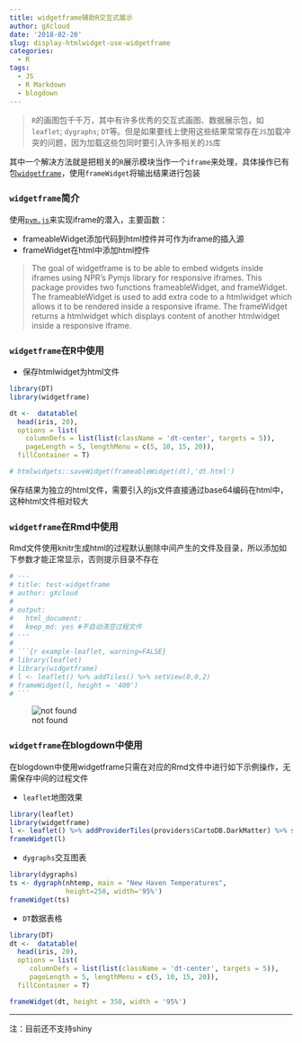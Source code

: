 ```yaml
---
title: widgetframe辅助R交互式展示
author: gXcloud
date: '2018-02-20'
slug: display-htmlwidget-use-widgetframe
categories:
  - R
tags:
  - JS
  - R Markdown
  - blogdown
---
```


> `R`的画图包千千万，其中有许多优秀的交互式画图、数据展示包，如`leaflet`; `dygraphs`; `DT`等。但是如果要线上使用这些结果常常存在`JS`加载冲突的问题，因为加载这些包同时要引入许多相关的`JS`库

其中一个解决方法就是把相关的`R`展示模块当作一个`iframe`来处理，具体操作已有包[`widgetframe`](https://github.com/bhaskarvk/widgetframe)，使用`frameWidget`将输出结果进行包装


### `widgetframe`简介

使用[`pym.js`](http://blog.apps.npr.org/pym.js/)来实现iframe的潜入，主要函数：

- frameableWidget添加代码到html控件并可作为iframe的插入源
- frameWidget在html中添加html控件


> The goal of widgetframe is to be able to embed widgets inside iframes using NPR's Pymjs library for responsive iframes.
This package provides two functions frameableWidget, and frameWidget. The frameableWidget is used to add extra code to a htmlwidget which allows it to be rendered inside a responsive iframe. The frameWidget returns a htmlwidget which displays content of another htmlwidget inside a responsive iframe.


### `widgetframe`在R中使用

- 保存htmlwidget为html文件

```r
library(DT)
library(widgetframe)

dt <-  datatable(
  head(iris, 20), 
  options = list(
    columnDefs = list(list(className = 'dt-center', targets = 5)),
    pageLength = 5, lengthMenu = c(5, 10, 15, 20)),
  fillContainer = T)

# htmlwidgets::saveWidget(frameableWidget(dt),'dt.html')
```

保存结果为独立的html文件，需要引入的js文件直接通过base64编码在html中，这种html文件相对较大


### `widgetframe`在Rmd中使用

Rmd文件使用knitr生成html的过程默认删除中间产生的文件及目录，所以添加如下参数才能正常显示，否则提示目录不存在

```r
# ---
# title: test-widgetframe
# author: gXcloud
# 
# output: 
#   html_document: 
#   keep_md: yes #不自动清空过程文件
# ---
# 
# ```{r example-leaflet, warning=FALSE}
# library(leaflet)
# library(widgetframe)
# l <- leaflet() %>% addTiles() %>% setView(0,0,2)
# frameWidget(l, height = '400')
# ```
```

![not found](http://o837erx86.bkt.clouddn.com//blogger/1521431466473.jpg)

### `widgetframe`在blogdown中使用

在blogdown中使用widgetframe只需在对应的Rmd文件中进行如下示例操作，无需保存中间的过程文件

- `leaflet`地图效果

```r
library(leaflet)
library(widgetframe)
l <- leaflet() %>% addProviderTiles(providers$CartoDB.DarkMatter) %>% setView(0,0,2)
frameWidget(l)
```

- `dygraphs`交互图表

```r
library(dygraphs)
ts <- dygraph(nhtemp, main = "New Haven Temperatures",
              height=250, width='95%')
frameWidget(ts)
```

- `DT`数据表格

```r
library(DT)
dt <-  datatable(
  head(iris, 20), 
  options = list(
     columnDefs = list(list(className = 'dt-center', targets = 5)),
     pageLength = 5, lengthMenu = c(5, 10, 15, 20)),
  fillContainer = T)

frameWidget(dt, height = 350, width = '95%')
```

------

注：目前还不支持shiny